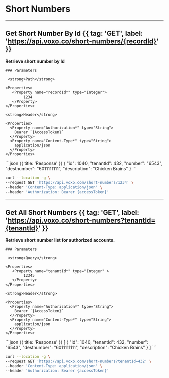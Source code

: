
# Short Numbers

---

## Get Short Number By Id {{ tag: 'GET', label: 'https://api.voxo.co/short-numbers/{recordId}' }}

<Row>
  <Col>
    <strong>Retrieve short number by Id</strong>

    ### Parameters

     <strong>Path</strong>

    <Properties>
       <Property name="recordId*" type="Integer">
            1234
       </Property>
    </Properties>

    <strong>Header</strong>

    <Properties>
      <Property name="Authorization*" type="String">
        Bearer `{AccessToken}`
      </Property>
      <Property name="Content-Type*" type="String">
        application/json
      </Property>
    </Properties>

  </Col>
  <Col sticky>
    ```json {{ title: 'Response' }}
    {
        "id": 1040,
        "tenantId": 432,
        "number": "6543",
        "destnumber": "6011111111",
        "description": "Chicken Brains"
    }
    ```
  </Col>
</Row>


```bash {{ title: 'cURL' }}
curl --location -g \
--request GET 'https://api.voxo.com/short-numbers/1234' \
--header 'Content-Type: application/json' \
--header 'Authorization: Bearer {accessToken}'
```

---

## Get All Short Numbers {{ tag: 'GET', label: 'https://api.voxo.co/short-numbers?tenantId={tenantId}' }}

<Row>
  <Col>
    <strong>Retrieve short number list for authorized accounts.</strong>

    ### Parameters

     <strong>Query</strong>

    <Properties>
       <Property name="tenantId*" type="Integer" >
            12345
       </Property>
    </Properties>

    <strong>Header</strong>

    <Properties>
      <Property name="Authorization*" type="String">
        Bearer `{AccessToken}`
      </Property>
      <Property name="Content-Type*" type="String">
        application/json
      </Property>
    </Properties>

  </Col>
  <Col sticky>
    ```json {{ title: 'Response' }}
    [
        {
            "id": 1040,
            "tenantId": 432,
            "number": "6543",
            "destnumber": "6011111111",
            "description": "Chicken Brains"
        }
    ]
    ```
  </Col>
</Row>


```bash {{ title: 'cURL' }}
curl --location -g \
--request GET 'https://api.voxo.com/short-numbers?tenantId=432' \
--header 'Content-Type: application/json' \
--header 'Authorization: Bearer {accessToken}'
```

